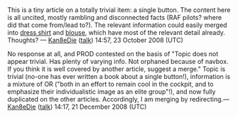 <article id="19905470" title=Talk:Top button>
	<talkpage id="19905470" title="Talk:Top button">
This is a tiny article on a totally trivial item: a single button.  The content here is all uncited, mostly rambling and disconnected facts (RAF pilots? where did that come from/lead to?).  The relevant information could easily merged into [[dress shirt]] and [[blouse]], which have most of the relevant detail already. Thoughts? — [[User:Kan8eDie|Kan8eDie]] ([[User talk:Kan8eDie|talk]]) 14:57, 23 October 2008 (UTC)

No response at all, and PROD contested on the basis of &quot;Topic does not appear trivial. Has plenty of varying info. Not orphaned because of navbox. If you think it is well covered by another article, suggest a merge.&quot; Topic is trivial (no-one has ever written a book about a single button!), information is a mixture of OR (&quot;both in an effort to remain cool in the cockpit, and to emphasize their individualistic image as an elite group&quot;!), and now fully duplicated on the other articles. Accordingly, I am merging by redirecting.— [[User:Kan8eDie|Kan8eDie]] ([[User talk:Kan8eDie|talk]]) 14:17, 21 December 2008 (UTC)
	</talkpage>
</article>